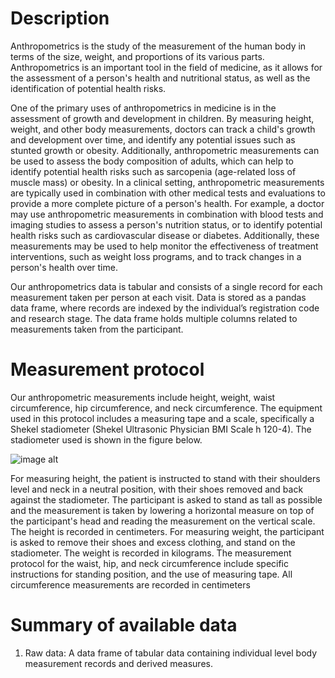 # Description

Anthropometrics is the study of the measurement of the human body in terms of the size, weight, and proportions of its various parts. Anthropometrics is an important tool in the field of medicine, as it allows for the assessment of a person's health and nutritional status, as well as the identification of potential health risks.

One of the primary uses of anthropometrics in medicine is in the assessment of growth and development in children. By measuring height, weight, and other body measurements, doctors can track a child's growth and development over time, and identify any potential issues such as stunted growth or obesity. Additionally, anthropometric measurements can be used to assess the body composition of adults, which can help to identify potential health risks such as sarcopenia (age-related loss of muscle mass) or obesity. In a clinical setting, anthropometric measurements are typically used in combination with other medical tests and evaluations to provide a more complete picture of a person's health. For example, a doctor may use anthropometric measurements in combination with blood tests and imaging studies to assess a person's nutrition status, or to identify potential health risks such as cardiovascular disease or diabetes. Additionally, these measurements may be used to help monitor the effectiveness of treatment interventions, such as weight loss programs, and to track changes in a person's health over time.

Our anthropometrics data is tabular and consists of a single record for each measurement taken per person at each visit. Data is stored as a pandas data frame, where records are indexed by the individual’s registration code and research stage. The data frame holds multiple columns related to measurements taken from the participant.
 

# Measurement protocol

Our anthropometric measurements include height, weight, waist circumference, hip circumference, and neck circumference. The equipment used in this protocol includes a measuring tape and a scale, specifically a Shekel stadiometer (Shekel Ultrasonic Physician BMI Scale h 120-4). The stadiometer used is shown in the figure below. 

![image alt](/md/folders/2/anthro_intro.png)

For measuring height, the patient is instructed to stand with their shoulders level and neck in a neutral position, with their shoes removed and back against the stadiometer. The participant is asked to stand as tall as possible and the measurement is taken by lowering a horizontal measure on top of the participant's head and reading the measurement on the vertical scale. The height is recorded in centimeters. For measuring weight, the participant is asked to remove their shoes and excess clothing, and stand on the stadiometer. The weight is recorded in kilograms. The measurement protocol for the waist, hip, and neck circumference include specific instructions for standing position, and the use of measuring tape. All circumference measurements are recorded in centimeters

# Summary of available data

1. Raw data: A data frame of tabular data containing individual level body measurement records and derived measures.


